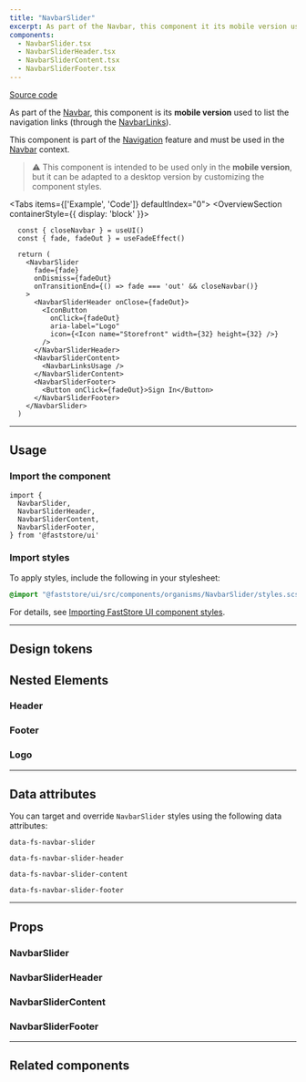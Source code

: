 ```yaml
---
title: "NavbarSlider"
excerpt: As part of the Navbar, this component it its mobile version used to list the navigation links.
components:
  - NavbarSlider.tsx
  - NavbarSliderHeader.tsx
  - NavbarSliderContent.tsx
  - NavbarSliderFooter.tsx
---
```


[<i class="fa-brands fa-github"></i> Source code](https://github.com/vtex/faststore/tree/main/packages/components/src/organisms/NavbarSlider)

As part of the [Navbar](https://developers.vtex.com/docs/guides/faststore/organisms-navbar), this component is its **mobile version** used to list the navigation links (through the [NavbarLinks](https://developers.vtex.com/docs/guides/faststore/molecules-navbar-links)).

This component is part of the [Navigation](https://developers.vtex.com/docs/guides/faststore/feature-navigation) feature and must be used in the [Navbar](https://developers.vtex.com/docs/guides/faststore/organisms-navbar) context.

> ⚠️ This component is intended to be used only in the **mobile version**, but it can be adapted to a desktop version by customizing the component styles.

<Tabs items={['Example', 'Code']} defaultIndex="0">
  <Tab>
    <OverviewSection containerStyle={{ display: 'block' }}>
      <UIProvider>
        <NavbarSliderUsage />
      </UIProvider>
    </OverviewSection>
  </Tab>
  <Tab>
  
```tsx
  const { closeNavbar } = useUI()
  const { fade, fadeOut } = useFadeEffect()

  return (
    <NavbarSlider
      fade={fade}
      onDismiss={fadeOut}
      onTransitionEnd={() => fade === 'out' && closeNavbar()}
    >
      <NavbarSliderHeader onClose={fadeOut}>
        <IconButton
          onClick={fadeOut}
          aria-label="Logo"
          icon={<Icon name="Storefront" width={32} height={32} />}
        />
      </NavbarSliderHeader>
      <NavbarSliderContent>
        <NavbarLinksUsage />
      </NavbarSliderContent>
      <NavbarSliderFooter>
        <Button onClick={fadeOut}>Sign In</Button>
      </NavbarSliderFooter>
    </NavbarSlider>
  )
```

  </Tab>
</Tabs>

---

## Usage

### Import the component

```tsx
import {
  NavbarSlider,
  NavbarSliderHeader,
  NavbarSliderContent,
  NavbarSliderFooter,
} from '@faststore/ui'
````

### Import styles

To apply styles, include the following in your stylesheet:

```scss
@import "@faststore/ui/src/components/organisms/NavbarSlider/styles.scss";
```

For details, see [Importing FastStore UI component styles](https://developers.vtex.com/docs/guides/faststore/using-themes-importing-ui-components-styles).

---

## Design tokens

<TokenTable>
  <TokenRow token="--fs-navbar-slider-padding" value="var(--fs-spacing-3)" />
</TokenTable>

## Nested Elements

### Header

<TokenTable>
  <TokenRow token="--fs-navbar-slider-header-height" value="5rem" />
  <TokenRow
    token="--fs-navbar-slider-header-padding-bottom"
    value="var(--fs-spacing-2)"
  />
  <TokenRow
    token="--fs-navbar-slider-header-button-margin-right"
    value="calc(-1 * var(--fs-spacing-1))"
  />
</TokenTable>

### Footer

<TokenTable>
  <TokenRow
    token="--fs-navbar-slider-footer-padding-top"
    value="var(--fs-navbar-slider-header-padding-bottom)"
  />
  <TokenRow
    token="--fs-navbar-slider-footer-margin-top"
    value="var(--fs-navbar-slider-header-padding-bottom)"
  />
</TokenTable>

### Logo

<TokenTable>
  <TokenRow token="--fs-navbar-slider-logo-padding" value="0" />
  <TokenRow
    token="--fs-navbar-slider-logo-margin-right"
    value="var(--fs-spacing-5)"
  />
</TokenTable>

---

## Data attributes

You can target and override `NavbarSlider` styles using the following data attributes:

`data-fs-navbar-slider`

`data-fs-navbar-slider-header`

`data-fs-navbar-slider-content`

`data-fs-navbar-slider-footer`

---

## Props

### NavbarSlider

<ComponentPropsSection component="NavbarSlider" />

### NavbarSliderHeader

<ComponentPropsSection component="NavbarSliderHeader" />

### NavbarSliderContent

<ComponentPropsSection component="NavbarSliderContent" />

### NavbarSliderFooter

<ComponentPropsSection component="NavbarSliderFooter" />

---

## Related components

<SectionList grid="column" columns={2}>
  <SectionItem
    title="Navbar"
    description="Represents the page header and groups features like Search and Regionalization."
    actionPath="/docs/guides/faststore/organisms-navbar"
    zoomOut
    smallHeight
  >
    <UIProvider>
      <NavbarUsage />
    </UIProvider>
  </SectionItem>
  <SectionItem
    title="NavbarLinks"
    description="Displays a set of navigation links."
    actionPath="/docs/guides/faststore/molecules-navbar-links"
    zoomOut
    smallHeight
  >
    <UIProvider>
      <Navbar>
        <NavbarLinksUsage />
      </Navbar>
    </UIProvider>
  </SectionItem>
</SectionList>
